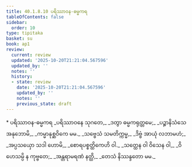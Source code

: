 ```yaml
---
title: 40.1.8.10 ပရိဿာဝန-ဓမ္မကရ
tableOfContents: false
sidebar:
  order: 10
type: tipitaka
basket: su
book: ap1
review:
  current: review
  updated: '2025-10-20T21:21:04.567596'
  updated_by: ''
  notes: ''
  history:
  - state: review
    date: '2025-10-20T21:21:04.567596'
    updated_by: ''
    notes: ''
    previous_state: draft
---
```



<DynamicBreadcrumb />


<ReviewStatus review={frontmatter.review} showDetails={true} />

<HypothesisAnnotation frontmatter={frontmatter} />

<Paragraph type="center" book="ap1">
* ပရိဿာဝန-ဓမ္မကရ
</Paragraph>

<Division number="118" book="ap1" e="ch" v="20" p="361">

<Paragraph number="4415" type="verses" book="ap1">
_ပရိဿာဝနေ သုဂတေ,_  
_ဒတွာ ဓမ္မကရုတ္တမေ;_  
_ပဉ္စာနိသံသေ အနုဘောမိ,_  
_ကမ္မာနုစ္ဆဝိကေ မမ._  

</Paragraph>

</Division>
<Division number="119" book="ap1" e="ch" v="20" p="361">

<Paragraph number="4416" type="verses" book="ap1">
_သဗ္ဗေသံ သမတိက္ကမ္မ,_  
_ဒိဗ္ဗံ အာယုံ လဘာမဟံ;_  
_အပ္ပသယှော သဒါ ဟောမိ,_  
_စောရပစ္စတ္ထိကေဟိ ဝါ._  

</Paragraph>

</Division>
<Division number="120" book="ap1" e="ch" v="20" p="361">

<Paragraph number="4417" type="verses" book="ap1">
_သတ္ထေန ဝါ ဝိသေန ဝါ,_  
_ဝိဟေသမ္ပိ န ကုဗ္ဗတေ;_  
_အန္တရာမရဏံ နတ္ထိ,_  
_တေသံ နိဿန္ဒတော မမ._
</Paragraph>
</Division>